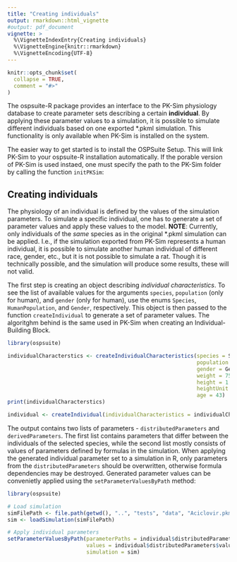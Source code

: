 ```yaml
---
title: "Creating individuals"
output: rmarkdown::html_vignette
#output: pdf_document
vignette: >
  %\VignetteIndexEntry{Creating individuals}
  %\VignetteEngine{knitr::rmarkdown}
  %\VignetteEncoding{UTF-8}
---
```


```r
knitr::opts_chunk$set(
  collapse = TRUE,
  comment = "#>"
)
```

The ospsuite-R package provides an interface to the PK-Sim physiology database to create parameter sets describing a certain **individual**. By applying these parameter values to a simulation, it is possible to simulate different individuals based on one exported *.pkml simulation. 
This functionality is only available when PK-Sim is installed on the system.

The easier way to get started is to install the OSPSuite Setup. This will link PK-Sim to your ospsuite-R installation automatically. 
If the porable version of PK-Sim is used instaed,  one must specify the path to the PK-Sim folder by calling the function `initPKSim`:

## Creating individuals
The physiology of an individual is defined by the values of the simulation parameters. To simulate a specific individual, one has to generate a set of parameter values and apply these values to the model. **NOTE**: Currently, only individuals of the *same* species as in the original *.pkml simulation can be applied. I.e., if the simulation exported from PK-Sim represents a human individual, it is possible to simulate another human individual of different race, gender, etc., but it is not possible to simulate a rat. Though it is technically possible, and the simulation will produce some results, these will not valid.

The first step is creating an object describing *individual characteristics*. To see the list of available values for the arguments `species`, `population` (only for human), and `gender` (only for human), use the enums `Species`, `HumanPopulation`, and `Gender`, respectively. This object is then passed to the function `createIndividual` to generate a set of parameter values. The algoritghm behind is the same used in PK-Sim when creating an Individual-Building Block.

```r
library(ospsuite)

individualCharacterstics <- createIndividualCharacteristics(species = Species$Human,
                                                            population = HumanPopulation$Japanese_Population,
                                                            gender = Gender$Female,
                                                            weight = 75,
                                                            height = 1.75,
                                                            heightUnit = "m",
                                                            age = 43)
print(individualCharacterstics)

individual <- createIndividual(individualCharacteristics = individualCharacterstics)
```

The output contains two lists of parameters - `distributedParameters` and `derivedParameters`. The first list contains parameters that differ between the individuals of the selected species, while the second list mostly consists of values of parameters defined by formulas in the simulation. When applying the generated individual parameter set to a simulation in R, only parameters from the `distributedParameters` should be overwritten, otherwise formula dependencies may be destroyed. Generated parameter values can be convenietly applied using the `setParameterValuesByPath` method:

```r
library(ospsuite)

# Load simulation
simFilePath <- file.path(getwd(), "..", "tests", "data", "Aciclovir.pkml", fsep = .Platform$file.sep)
sim <- loadSimulation(simFilePath)

# Apply individual parameters
setParameterValuesByPath(parameterPaths = individual$distributedParameters$paths,
                         values = individual$distributedParameters$values,
                         simulation = sim)
```
